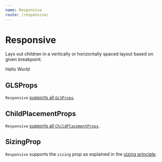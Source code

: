 ```yaml
---
name: Responsive
route: /responsive/
---
```



# Responsive 

Lays out children in a vertically or horizontally spaced layout based on given breakpoint.

<Playground>
  <Responsive>
    <Flex style={{backgroundColor: "lightskyblue"}}>Hello</Flex>
    <Flex style={{backgroundColor: "lightpink"}}>World</Flex>
  </Responsive>
</Playground>

## GLSProps

`Responsive` [supports all `GLSProps`][common-types].

## ChildPlacementProps

`Responsive` [supports all `ChildPlacementProps`][common-types].

## SizingProp

`Responsive` supports the `sizing` prop as explained in the [sizing principle][principle-sizing].


[common-types]:../common-types/
[principle-spacing]:../principle-spacing/
[principle-sizing]:../principle-sizing/
